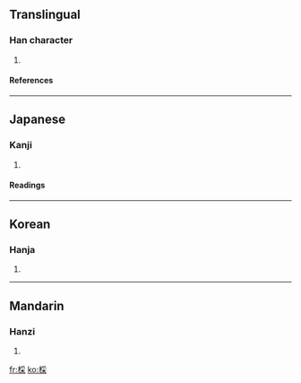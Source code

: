 ==Translingual==
===Han character===
{{Han char|rn=75|rad=木|as=08|sn=12|four=5299<sub>4</sub>|canj=木月木 (DBD)}}
# {{defn|Han|sort=木08}}
====References====
{{Han ref|kx=0532.040|dkj=14923|dj=0920.120|hdz=21234.090|uh=68CC|ud=26828|bh=D9BD|bd=55741}}

----
==Japanese==
===Kanji===
{{ja-kanji|grade=|rs=木08}}
# {{defn|Japanese}} 
====Readings====
{{ja-readings|on=[[さい]] (sai)|kun=[[くぬぎ]] (kunugi), [[あらき]] (araki), [[まるき]] (maruki)}}

----
==Korean==
===Hanja===
{{ko-hanja|hangeul=채|eumhun=|rv=chae|mr=ch'ae|y=chay}}
# {{defn|Korean}}

----
==Mandarin==
===Hanzi===
{{cmn-hanzi|pin=[[āo]] ([[ao1]]), [[cǎi]] ([[cai3]]), [[gǔn]] ([[gun3]]), [[hùn]] ([[hun4]])|wg=ao<sup>1</sup>, ts'ai<sup>3</sup>, kun<sup>3</sup>, hun<sup>4</sup>}}
# {{defn|Mandarin}}

[[fr:棌]]
[[ko:棌]]